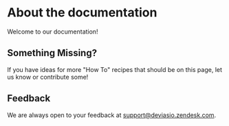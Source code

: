 # About the documentation

Welcome to our documentation!

## Something Missing?

If you have ideas for more "How To" recipes that should be on this page, let us know or contribute some!

## Feedback

We are always open to your feedback at support@deviasio.zendesk.com.
